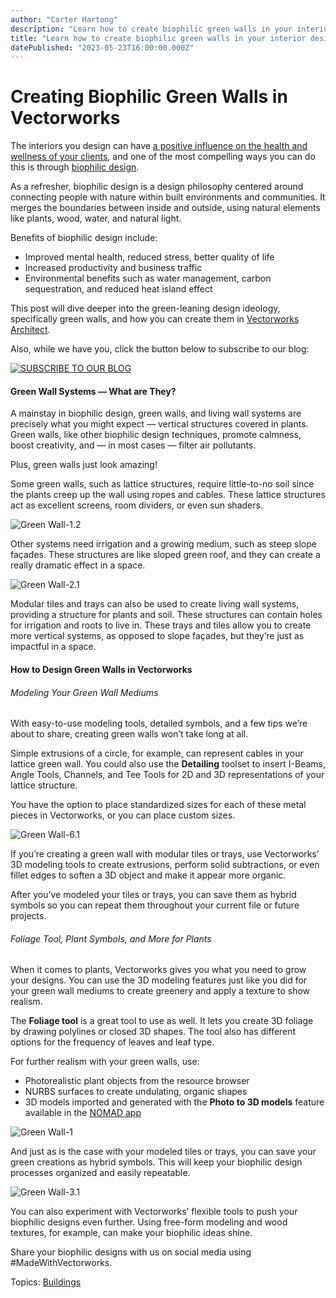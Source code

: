 ```yaml
---
author: "Carter Hartong"
description: "Learn how to create biophilic green walls in your interior designs with the help of Vectorworks Architect."
title: "Learn how to create biophilic green walls in your interior designs with the help of Vectorworks Architect." 
datePublished: "2023-05-23T16:00:00.000Z"
---
```

# Creating Biophilic Green Walls in Vectorworks

The interiors you design can have [a positive influence on the health and wellness of your clients](../../../net/vectorworks/blog/how-interiors-can-improve-health-and-wellness.html), and one of the most compelling ways you can do this is through [biophilic design](../../../net/vectorworks/blog/biophilic-design-trend-explained.html).

As a refresher, biophilic design is a design philosophy centered around connecting people with nature within built environments and communities. It merges the boundaries between inside and outside, using natural elements like plants, wood, water, and natural light.

Benefits of biophilic design include:

* Improved mental health, reduced stress, better quality of life
* Increased productivity and business traffic
* Environmental benefits such as water management, carbon sequestration, and reduced heat island effect

This post will dive deeper into the green-leaning design ideology, specifically green walls, and how you can create them in [Vectorworks Architect](https://www.vectorworks.net/architect).

Also, while we have you, click the button below to subscribe to our blog:

[![SUBSCRIBE TO OUR BLOG](https://no-cache.hubspot.com/cta/default/3018241/cd91dbed-8a9b-40d9-907d-1f9be9ad08bd.png)](https://cta-redirect.hubspot.com/cta/redirect/3018241/cd91dbed-8a9b-40d9-907d-1f9be9ad08bd) 

#### Green Wall Systems — What are They?

A mainstay in biophilic design, green walls, and living wall systems are precisely what you might expect — vertical structures covered in plants. Green walls, like other biophilic design techniques, promote calmness, boost creativity, and — in most cases — filter air pollutants.

Plus, green walls just look amazing!

Some green walls, such as lattice structures, require little-to-no soil since the plants creep up the wall using ropes and cables. These lattice structures act as excellent screens, room dividers, or even sun shaders.

![Green Wall-1.2](https://blog.vectorworks.net/hs-fs/hubfs/Blog%20Images/230511_Biophilic%20Green%20Walls/Green%20Wall-1.2.jpg?width=1440&height=1090&name=Green%20Wall-1.2.jpg)

Other systems need irrigation and a growing medium, such as steep slope façades. These structures are like sloped green roof, and they can create a really dramatic effect in a space.

![Green Wall-2.1](https://blog.vectorworks.net/hs-fs/hubfs/Blog%20Images/230511_Biophilic%20Green%20Walls/Green%20Wall-2.1.jpg?width=1440&height=1090&name=Green%20Wall-2.1.jpg)

Modular tiles and trays can also be used to create living wall systems, providing a structure for plants and soil. These structures can contain holes for irrigation and roots to live in. These trays and tiles allow you to create more vertical systems, as opposed to slope façades, but they’re just as impactful in a space.

#### How to Design Green Walls in Vectorworks

###### Modeling Your Green Wall Mediums 

With easy-to-use modeling tools, detailed symbols, and a few tips we’re about to share, creating green walls won’t take long at all.

Simple extrusions of a circle, for example, can represent cables in your lattice green wall. You could also use the **Detailing** toolset to insert I-Beams, Angle Tools, Channels, and Tee Tools for 2D and 3D representations of your lattice structure.

You have the option to place standardized sizes for each of these metal pieces in Vectorworks, or you can place custom sizes.

![Green Wall-6.1](https://blog.vectorworks.net/hs-fs/hubfs/Blog%20Images/230511_Biophilic%20Green%20Walls/Green%20Wall-6.1.jpg?width=1440&height=1090&name=Green%20Wall-6.1.jpg)

If you’re creating a green wall with modular tiles or trays, use Vectorworks’ 3D modeling tools to create extrusions, perform solid subtractions, or even fillet edges to soften a 3D object and make it appear more organic.

After you’ve modeled your tiles or trays, you can save them as hybrid symbols so you can repeat them throughout your current file or future projects.

###### Foliage Tool, Plant Symbols, and More for Plants

When it comes to plants, Vectorworks gives you what you need to grow your designs. You can use the 3D modeling features just like you did for your green wall mediums to create greenery and apply a texture to show realism.

The **Foliage tool** is a great tool to use as well. It lets you create 3D foliage by drawing polylines or closed 3D shapes. The tool also has different options for the frequency of leaves and leaf type.

For further realism with your green walls, use:

* Photorealistic plant objects from the resource browser
* NURBS surfaces to create undulating, organic shapes
* 3D models imported and generated with the **Photo to 3D models** feature available in the [NOMAD app](https://www.youtube.com/watch?v=XsgM48A7nFM)

![Green Wall-1](https://blog.vectorworks.net/hs-fs/hubfs/Blog%20Images/230511_Biophilic%20Green%20Walls/Green%20Wall-1.jpg?width=1440&height=1091&name=Green%20Wall-1.jpg)

And just as is the case with your modeled tiles or trays, you can save your green creations as hybrid symbols. This will keep your biophilic design processes organized and easily repeatable.

![Green Wall-3.1](https://blog.vectorworks.net/hs-fs/hubfs/Blog%20Images/230511_Biophilic%20Green%20Walls/Green%20Wall-3.1.jpg?width=1440&height=1242&name=Green%20Wall-3.1.jpg)

You can also experiment with Vectorworks’ flexible tools to push your biophilic designs even further. Using free-form modeling and wood textures, for example, can make your biophilic ideas shine.

Share your biophilic designs with us on social media using #MadeWithVectorworks.

 Topics: [Buildings](https://blog.vectorworks.net/topic/buildings) 

 